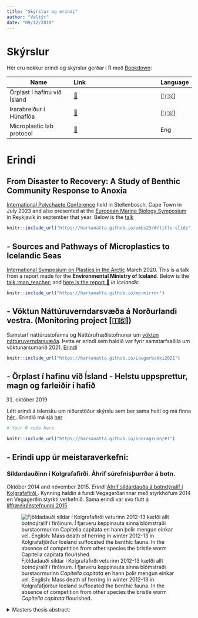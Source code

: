 ```yaml
---
title: "Skýrslur og erindi"
author: "Valtýr"
date: "09/12/2019"
---
```


# Skýrslur
Hér eru nokkur erindi og skýrslur gerðar í R með [Bookdown](https://bookdown.org/):


| Name          | Link               | Language
| ----------------- |:----------------------- |:-----
| Örplast í hafinu við Ísland    | [🔗][Mp-report]      |[🇮🇸]
| Þarabreiður í Húnaflóa                                   | [🔗][Kelp-report]     |[🇮🇸]
| Microplastic lab protocol                       | [🔗][MP-protocol]     |Eng

[Mp-report]: https://harkanatta.github.io/orplastskyrslaUAR/
[Kelp-report]: https://harkanatta.github.io/ssnv_trident/
[MP-protocol]: https://harkanatta.github.io/MPprotocol/

# Erindi

## From Disaster to Recovery: A Study of Benthic Community Response to Anoxia
[International Polychaete Conference](https://savetcon.co.za/ipc14/) held in Stellenbosch, Cape Town in July 2023 and also presented at the [European Marine Biology Symposium](https://embs2023.com/) in Reykjavík in september that year. 
Below is the [talk]("https://harkanatta.github.io/embs23/#/title-slide")  

```r
knitr::include_url("https://harkanatta.github.io/embs23/#/title-slide")
```

## - Sources and Pathways of Microplastics to Icelandic Seas
[International Symposium on Plastics in the Arctic](https://www.arcticplastics2020.is/index.php/en/) March 2020.
This is a talk from a report made for the **Environmental Ministry of Iceland**. Below is the [talk :man_teacher:]("https://harkanatta.github.io/mp-mirror") and [here is the report 📔](https://harkanatta.github.io/orplastskyrslaUAR/) *in Icelandic* 

```r
knitr::include_url("https://harkanatta.github.io/mp-mirror")
```

## - Vöktun Náttúruverndarsvæða á Norðurlandi vestra. (Monitoring project [🇮🇸])
Samstarf náttúrustofanna og Náttúrufræðistofnunar um [vöktun náttúruverndarsvæða](https://www.ni.is/greinar/voktun-natturuverndarsvaeda). Þetta er erindi sem haldið var fyrir samstarfsaðila um vöktunarsumarið 2021.
[Erindi]("https://harkanatta.github.io/mp-mirror")

```r

knitr::include_url("https://harkanatta.github.io/Laugarbakki2021")
```

## - Örplast í hafinu við Ísland - Helstu uppsprettur, magn og farleiðir í hafið
31. október 2019

Létt erindi á íslensku um niðurstöður skýrslu sem ber sama heiti og má finna [hér <i class="fas fa-book"></i>](https://harkanatta.github.io/orplastskyrslaUAR/). Erindið má sjá [hér <i class="fas fa-chalkboard-teacher"></i>](https://harkanatta.github.io/innragrunn)

```r
# Your R code here

knitr::include_url("https://harkanatta.github.io/innragrunn/#1")
```

## - Erindi upp úr meistaraverkefni:
### Síldardauðinn í Kolgrafafirði. Áhrif súrefnisþurrðar á botn.
Október 2014 and nóvember 2015. *Erindi*:[Áhrif síldardauða á botndýralíf í Kolgrafafirði <i class="fas fa-chalkboard-teacher"></i>](http://www.vegagerdin.is/vefur2.nsf/c16a923a6485025d0025793b003db0e2/b81be193196d902500257d85004e57c2/$FILE/1630%20ValtyrSigurdsson1630.pdf).
Kynning haldin á fundi Vegagerðarinnar með styrkhöfum 2014 en Vegagerðin styrkti verkefnið. Sama erindi var svo flutt á [líffræðiráðstefnunni 2015](https://biologia.is/liffraediradstefnan-2015/dagskra/)

![Fjöldadauði síldar í Kolgrafafirði veturinn 2012-13 kæfði allt botndýralíf í firðinum. Í fjarveru keppinauta sinna blómstraði burstaormurinn *Capitella capitata* en hann þolir mengun einkar vel. English: Mass death of herring in winter 2012-13 in Kolgrafafjörður Iceland suffocated the benthic fauna. In the absence of competition from other species the bristle worm *Capitella capitata* flourished.](https://raw.githubusercontent.com/harkanatta/blogg/master/static/img/capitata.jpeg)



<details>
  <summary>Masters thesis abstract:</summary>
> Síldargöngur inn Breiðafjörð undanfarin ár hafa borið með sér mikla næringu inn í vistkerfi fjarðarins. Síldin hefur drepist í stórum stíl, af mismunandi ástæðum, og fallið til botns þar sem hún rotnaði og olli ofauðgun svo að botninn varð ólífvænlegur fyrir flest dýr. Áhrif lífrænnar mengunar á botndýralíf í Breiðafirði voru könnuð með tveimur rannsóknum á grunnsævi. Önnur rannsóknin beindist að gildruveiði á marflóm á mismenguðum svæðum fyrir utan Stykkishólm á Snæfellsnesi. Þar voru helstu niðurstöður þær að marflóartegundin *Anonyx sarsi* var í ríkum mæli á svæðinu og fannst í meira magni á minna menguðum stöðvum. Hin rannsóknin sneri að áhrifum mikils síldardauða í Kolgrafafirði en þar drápust yfir 50 þúsund tonn af síld í kringum áramótin 2012 til 2013. Áhrif síldardauðans á botndýralíf voru borin saman við rannsókn Agnars Ingólfssonar sem var gerð árið 1999 vegna mats á umhverfisáhrifum þverunar Kolgrafafjarðar. Engar rannsóknir eru til við sambærilegar aðstæður hér á landi og sköpuðust í Kolgrafafirði veturinn 2012 og 2013. Norsk rannsókn á áhrifum dauða nokkurra hundruða tonna af síld í litlum firði í Norður-Noregi sýndi að það tók botninn um þrjú ár að komast í fyrra horf. Tegundasamsetning botndýra í Kolgrafafirði árin 1999 og 2013 var gjörólík. Mikil tegundafækkun varð í kjölfar síldardauðans. Mengunarsækni burstaormurinn *Capitella capitata* fannst í um 9.600 einstaklinga á fermetra að meðaltali í firðinum og mest í yfir 77.000 einstaklinga á fermetra á einni stöð. Aðeins fannst eitt eintak af tegundinni í Kolgrafafirði árið 1999.
English: The overwintering Atlantic herring *Clupea harengus*, off the coast of the Snæfellsnes peninsula, Iceland, has had a large impact on the marine ecosystem of the southern Breiðafjörður bay. In winter 2012 - 2013, over 50,000 tonnes of herring succumbed to oxygen depletion in a large scale die-off in the shallow silled fjord Kolgrafafjörður. Around 20,000 tonnes of dead herring accumulated on the seafloor and subsequently some of the benthic biota washed ashore. The effects of the oxygen depleted conditions, caused by the organic material, on benthic infaunal communities were assessed with bottom grab sampling. The results were compared with those from a similar study made in 1999 as part of an environmental assessment prior to construction of a bridge crossing the fjord. Data indicated lowered biodiversity and dominance of the polychaete *Capitella capitata*, in contrast to a species rich fauna in the area in 1999 (where only a single *C. capitata* specimen was found). Over 77,000 individuals/m² of *C. capitata* were recorded at one station in 2013. This species is particularly associated with disturbed or polluted sediments.
Similar conditions have not been documented in Iceland before but the impact of a 500 tonne herring death on the benthic fauna of a small fjord in North Norway lasted for approximately three years. Another study on the effects of a smaller scale herring death was conducted at another location in southern Breiðafjörður bay. There, the catch of amphipod traps, baited for epifaunal lysianassids, indicated that the scavenging amphipod *Anonyx sarsi* avoided sources of organic pollution.

![The scavenging amphipod *Anonyx sarsi*.](https://raw.githubusercontent.com/harkanatta/blogg/master/static/img/anonyxsarsi.jpeg)

</details>


